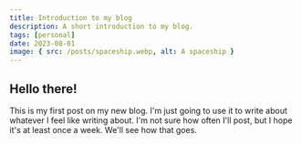 ```yaml
---
title: Introduction to my blog
description: A short introduction to my blog.
tags: [personal]
date: 2023-08-01
image: { src: /posts/spaceship.webp, alt: A spaceship }
---
```


## Hello there!

This is my first post on my new blog. I'm just going to use it to write about
whatever I feel like writing about. I'm not sure how often I'll post, but I hope it's at least once a week.
We'll see how that goes.
